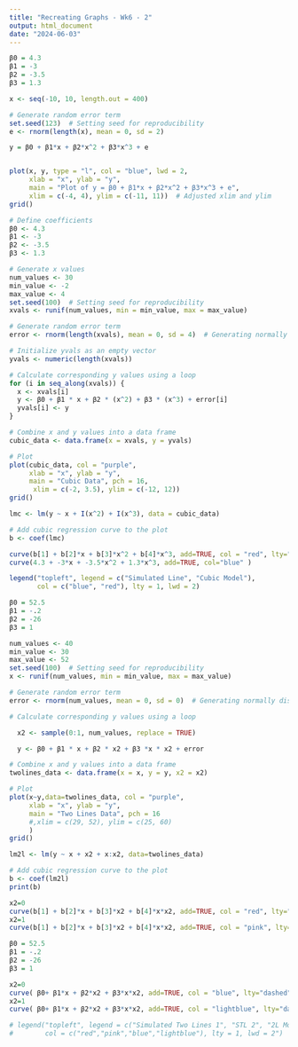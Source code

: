 ```yaml
---
title: "Recreating Graphs - Wk6 - 2"
output: html_document
date: "2024-06-03"
---
```


```r

β0 = 4.3
β1 = -3
β2 = -3.5
β3 = 1.3

x <- seq(-10, 10, length.out = 400)

# Generate random error term
set.seed(123)  # Setting seed for reproducibility
e <- rnorm(length(x), mean = 0, sd = 2)

y = β0 + β1*x + β2*x^2 + β3*x^3 + e


plot(x, y, type = "l", col = "blue", lwd = 2, 
     xlab = "x", ylab = "y", 
     main = "Plot of y = β0 + β1*x + β2*x^2 + β3*x^3 + e",
     xlim = c(-4, 4), ylim = c(-11, 11))  # Adjusted xlim and ylim
grid()


```
```r
# Define coefficients
β0 <- 4.3
β1 <- -3
β2 <- -3.5
β3 <- 1.3

# Generate x values
num_values <- 30
min_value <- -2
max_value <- 4
set.seed(100)  # Setting seed for reproducibility
xvals <- runif(num_values, min = min_value, max = max_value)

# Generate random error term
error <- rnorm(length(xvals), mean = 0, sd = 4)  # Generating normally distributed errors

# Initialize yvals as an empty vector
yvals <- numeric(length(xvals))

# Calculate corresponding y values using a loop
for (i in seq_along(xvals)) {
  x <- xvals[i]
  y <- β0 + β1 * x + β2 * (x^2) + β3 * (x^3) + error[i]
  yvals[i] <- y
}

# Combine x and y values into a data frame
cubic_data <- data.frame(x = xvals, y = yvals)

# Plot
plot(cubic_data, col = "purple", 
     xlab = "x", ylab = "y", 
     main = "Cubic Data", pch = 16,
      xlim = c(-2, 3.5), ylim = c(-12, 12))
grid()

lmc <- lm(y ~ x + I(x^2) + I(x^3), data = cubic_data)

# Add cubic regression curve to the plot
b <- coef(lmc)

curve(b[1] + b[2]*x + b[3]*x^2 + b[4]*x^3, add=TRUE, col = "red", lty="dashed")
curve(4.3 + -3*x + -3.5*x^2 + 1.3*x^3, add=TRUE, col="blue" )

legend("topleft", legend = c("Simulated Line", "Cubic Model"),
       col = c("blue", "red"), lty = 1, lwd = 2)

```


```r
β0 = 52.5
β1 = -.2
β2 = -26
β3 = 1

num_values <- 40
min_value <- 30
max_value <- 52
set.seed(100)  # Setting seed for reproducibility
x <- runif(num_values, min = min_value, max = max_value)

# Generate random error term
error <- rnorm(num_values, mean = 0, sd = 0)  # Generating normally distributed errors

# Calculate corresponding y values using a loop

  x2 <- sample(0:1, num_values, replace = TRUE)

  y <- β0 + β1 * x + β2 * x2 + β3 *x * x2 + error

# Combine x and y values into a data frame
twolines_data <- data.frame(x = x, y = y, x2 = x2)

# Plot
plot(x~y,data=twolines_data, col = "purple", 
     xlab = "x", ylab = "y", 
     main = "Two Lines Data", pch = 16
     #,xlim = c(29, 52), ylim = c(25, 60)
     )
grid()
```


```r
lm2l <- lm(y ~ x + x2 + x:x2, data=twolines_data)

# Add cubic regression curve to the plot
b <- coef(lm2l)
print(b)

x2=0
curve(b[1] + b[2]*x + b[3]*x2 + b[4]*x*x2, add=TRUE, col = "red", lty="dashed")
x2=1
curve(b[1] + b[2]*x + b[3]*x2 + b[4]*x*x2, add=TRUE, col = "pink", lty="dashed")

β0 = 52.5
β1 = -.2
β2 = -26
β3 = 1

x2=0
curve( β0+ β1*x + β2*x2 + β3*x*x2, add=TRUE, col = "blue", lty="dashed")
x2=1
curve( β0+ β1*x + β2*x2 + β3*x*x2, add=TRUE, col = "lightblue", lty="dashed")

# legend("topleft", legend = c("Simulated Two Lines 1", "STL 2", "2L Model", "2LM2"),
#        col = c("red","pink","blue","lightblue"), lty = 1, lwd = 2")


```


